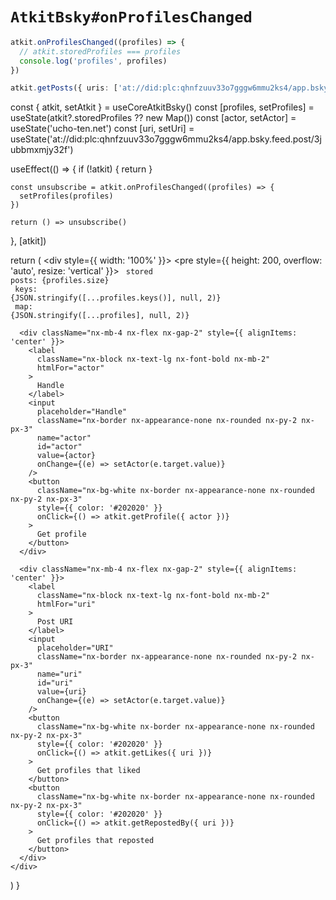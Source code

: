 # `AtkitBsky#onProfilesChanged`

```ts
atkit.onProfilesChanged((profiles) => {
  // atkit.storedProfiles === profiles
  console.log('profiles', profiles)
})

atkit.getPosts({ uris: ['at://did:plc:qhnfzuuv33o7gggw6mmu2ks4/app.bsky.feed.post/3jubbmxmjy32f'] })
```


  const { atkit, setAtkit } = useCoreAtkitBsky()
  const [profiles, setProfiles] = useState(atkit?.storedProfiles ?? new Map())
  const [actor, setActor] = useState('ucho-ten.net')
  const [uri, setUri] = useState('at://did:plc:qhnfzuuv33o7gggw6mmu2ks4/app.bsky.feed.post/3jubbmxmjy32f')

  useEffect(() => {
    if (!atkit) {
      return
    }

    const unsubscribe = atkit.onProfilesChanged((profiles) => {
      setProfiles(profiles)
    })

    return () => unsubscribe()
  }, [atkit])

  return (
    <div style={{ width: '100%' }}>
      <pre style={{ height: 200, overflow: 'auto', resize: 'vertical' }}>
        <code>
          stored posts: {profiles.size}
          <br />
          keys: {JSON.stringify([...profiles.keys()], null, 2)}
          <br />
          map: {JSON.stringify([...profiles], null, 2)}
        </code>
      </pre>

      <div className="nx-mb-4 nx-flex nx-gap-2" style={{ alignItems: 'center' }}>
        <label
          className="nx-block nx-text-lg nx-font-bold nx-mb-2"
          htmlFor="actor"
        >
          Handle
        </label>
        <input
          placeholder="Handle"
          className="nx-border nx-appearance-none nx-rounded nx-py-2 nx-px-3"
          name="actor"
          id="actor"
          value={actor}
          onChange={(e) => setActor(e.target.value)}
        />
        <button
          className="nx-bg-white nx-border nx-appearance-none nx-rounded nx-py-2 nx-px-3"
          style={{ color: '#202020' }}
          onClick={() => atkit.getProfile({ actor })}
        >
          Get profile
        </button>
      </div>

      <div className="nx-mb-4 nx-flex nx-gap-2" style={{ alignItems: 'center' }}>
        <label
          className="nx-block nx-text-lg nx-font-bold nx-mb-2"
          htmlFor="uri"
        >
          Post URI
        </label>
        <input
          placeholder="URI"
          className="nx-border nx-appearance-none nx-rounded nx-py-2 nx-px-3"
          name="uri"
          id="uri"
          value={uri}
          onChange={(e) => setActor(e.target.value)}
        />
        <button
          className="nx-bg-white nx-border nx-appearance-none nx-rounded nx-py-2 nx-px-3"
          style={{ color: '#202020' }}
          onClick={() => atkit.getLikes({ uri })}
        >
          Get profiles that liked
        </button>
        <button
          className="nx-bg-white nx-border nx-appearance-none nx-rounded nx-py-2 nx-px-3"
          style={{ color: '#202020' }}
          onClick={() => atkit.getRepostedBy({ uri })}
        >
          Get profiles that reposted
        </button>
      </div>
    </div>
  )
}

<ExampleContainer loginRequired>
  <OnProfilesChangedExample />
</ExampleContainer>
